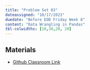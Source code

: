 ```yaml
---
title: "Problem Set 03"
dateassigned: "10/17/2023"
duedate: "Before EOD Friday Week 8"
content: "Data Wrangling in Pandas"
tbl-colwidths: [10,30,20, 20]
---
```


## Materials

-   [Github Classroom Link](https://classroom.github.com/a/_WG2P-kf)
